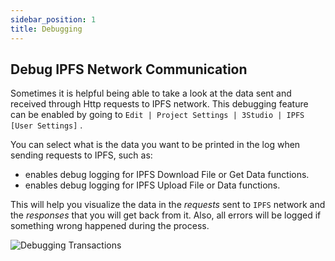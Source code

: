```yaml
---
sidebar_position: 1
title: Debugging
---
```


## Debug IPFS Network Communication

Sometimes it is helpful being able to take a look at the data sent and received through Http requests to IPFS network.
This debugging feature can be enabled by going to `Edit | Project Settings | 3Studio | IPFS [User Settings]` <Step text="1"/>.

You can select what is the data you want to be printed in the log when sending requests to IPFS, such as:

 * <Step text="2"/> enables debug logging for IPFS Download File or Get Data functions.
 * <Step text="3"/> enables debug logging for IPFS Upload File or Data functions.

This will help you visualize the data in the *requests* sent to `IPFS` network and the *responses* that you will get
back from it. Also, all errors will be logged if something wrong happened during the process.

![Debugging Transactions](_static/img/01_debugging-ipfs.png)


